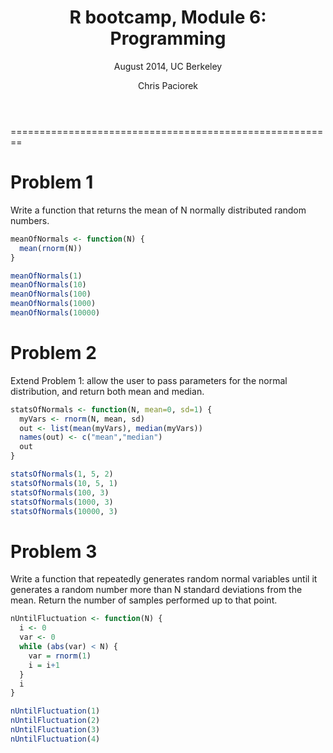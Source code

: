 % R bootcamp, Module 6: Programming
% August 2014, UC Berkeley
% Chris Paciorek
========================================================

# Problem 1

Write a function that returns the mean of N normally distributed random numbers.

```r
meanOfNormals <- function(N) {
  mean(rnorm(N))
}

meanOfNormals(1)
meanOfNormals(10)
meanOfNormals(100)
meanOfNormals(1000)
meanOfNormals(10000)
```

# Problem 2

Extend Problem 1: allow the user to pass parameters for the normal distribution, and return both mean and median.

```r
statsOfNormals <- function(N, mean=0, sd=1) {
  myVars <- rnorm(N, mean, sd)
  out <- list(mean(myVars), median(myVars))
  names(out) <- c("mean","median")
  out
}

statsOfNormals(1, 5, 2)
statsOfNormals(10, 5, 1)
statsOfNormals(100, 3)
statsOfNormals(1000, 3)
statsOfNormals(10000, 3)
```

# Problem 3

Write a function that repeatedly generates random normal variables until it generates a random number more than N standard deviations from the mean. Return the number of samples performed up to that point.

```r
nUntilFluctuation <- function(N) {
  i <- 0
  var <- 0
  while (abs(var) < N) {
    var = rnorm(1)
    i = i+1
  }
  i
}

nUntilFluctuation(1)
nUntilFluctuation(2)
nUntilFluctuation(3)
nUntilFluctuation(4)
```
